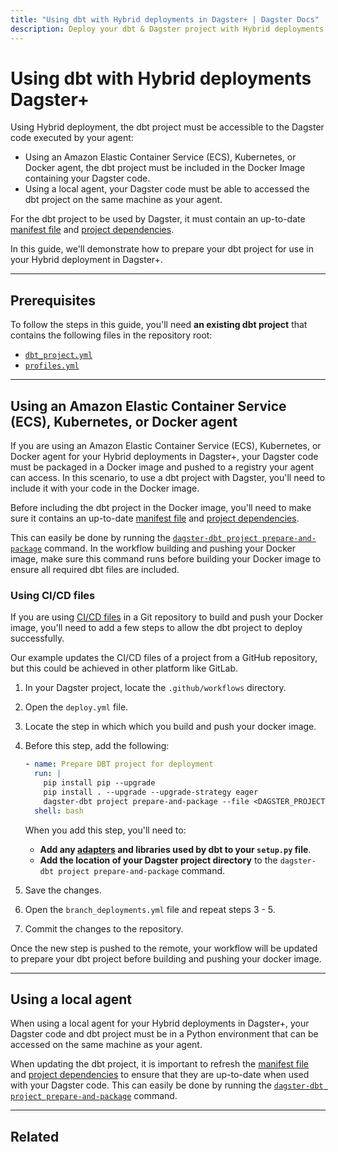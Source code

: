 ```yaml
---
title: "Using dbt with Hybrid deployments in Dagster+ | Dagster Docs"
description: Deploy your dbt & Dagster project with Hybrid deployments in Dagster+.
---
```


# Using dbt with Hybrid deployments Dagster+

Using Hybrid deployment, the dbt project must be accessible to the Dagster code executed by your agent:

- Using an Amazon Elastic Container Service (ECS), Kubernetes, or Docker agent, the dbt project must be included in the Docker Image containing your Dagster code.
- Using a local agent, your Dagster code must be able to accessed the dbt project on the same machine as your agent.

For the dbt project to be used by Dagster, it must contain an up-to-date [manifest file](https://docs.getdbt.com/reference/artifacts/manifest-json) and [project dependencies](https://docs.getdbt.com/docs/collaborate/govern/project-dependencies).

In this guide, we'll demonstrate how to prepare your dbt project for use in your Hybrid deployment in Dagster+.

---

## Prerequisites

To follow the steps in this guide, you'll need **an existing dbt project** that contains the following files in the repository root:

- [`dbt_project.yml`](https://docs.getdbt.com/reference/dbt_project.yml)
- [`profiles.yml`](https://docs.getdbt.com/docs/core/connect-data-platform/profiles.yml)

---

## Using an Amazon Elastic Container Service (ECS), Kubernetes, or Docker agent

If you are using an Amazon Elastic Container Service (ECS), Kubernetes, or Docker agent for your Hybrid deployments in Dagster+, your Dagster code must be packaged in a Docker image and pushed to a registry your agent can access. In this scenario, to use a dbt project with Dagster, you'll need to include it with your code in the Docker image.

Before including the dbt project in the Docker image, you'll need to make sure it contains an up-to-date [manifest file](https://docs.getdbt.com/reference/artifacts/manifest-json) and [project dependencies](https://docs.getdbt.com/docs/collaborate/govern/project-dependencies).

This can easily be done by running the [`dagster-dbt project prepare-and-package`](/\_apidocs/libraries/dagster-dbt#dagster-dbt-project-prepare-and-package) command. In the workflow building and pushing your Docker image, make sure this command runs before building your Docker image to ensure all required dbt files are included.

### Using CI/CD files

If you are using [CI/CD files](/dagster-plus/references/ci-cd-file-reference) in a Git repository to build and push your Docker image, you'll need to add a few steps to allow the dbt project to deploy successfully.

Our example updates the CI/CD files of a project from a GitHub repository, but this could be achieved in other platform like GitLab.

1. In your Dagster project, locate the `.github/workflows` directory.

2. Open the `deploy.yml` file.

3. Locate the step in which which you build and push your docker image.

4. Before this step, add the following:

   ```yaml
   - name: Prepare DBT project for deployment
     run: |
       pip install pip --upgrade
       pip install . --upgrade --upgrade-strategy eager                                            ## Install the Python dependencies from the setup.py file, ex: dbt-core and dbt-duckdb
       dagster-dbt project prepare-and-package --file <DAGSTER_PROJECT_FOLDER>/project.py          ## Replace with the project.py location in the Dagster project folder
     shell: bash
   ```

   When you add this step, you'll need to:

   - **Add any [adapters](https://docs.getdbt.com/docs/connect-adapters) and libraries used by dbt to your `setup.py` file**.
   - **Add the location of your Dagster project directory** to the `dagster-dbt project prepare-and-package` command.

5. Save the changes.

6. Open the `branch_deployments.yml` file and repeat steps 3 - 5.

7. Commit the changes to the repository.

Once the new step is pushed to the remote, your workflow will be updated to prepare your dbt project before building and pushing your docker image.

---

## Using a local agent

When using a local agent for your Hybrid deployments in Dagster+, your Dagster code and dbt project must be in a Python environment that can be accessed on the same machine as your agent.

When updating the dbt project, it is important to refresh the [manifest file](https://docs.getdbt.com/reference/artifacts/manifest-json) and [project dependencies](https://docs.getdbt.com/docs/collaborate/govern/project-dependencies) to ensure that they are up-to-date when used with your Dagster code. This can easily be done by running the [`dagster-dbt project prepare-and-package`](/\_apidocs/libraries/dagster-dbt#dagster-dbt-project-prepare-and-package) command.

---

## Related

<ArticleList>
  <ArticleListItem
    title="dbt & Dagster"
    href="/integrations/dbt"
  ></ArticleListItem>
  <ArticleListItem
    title="dagster-dbt reference"
    href="/integrations/dbt/reference"
  ></ArticleListItem>
  <ArticleListItem
    title="Getting started with Dagster+"
    href="/dagster-plus"
  ></ArticleListItem>
  <ArticleListItem
    title="Hybrid deployment in Dagster+"
    href="/dagster-plus/deployment/hybrid"
  ></ArticleListItem>
  <ArticleListItem
    title="dagster_cloud.yaml reference"
    href="/dagster-plus/managing-deployments/dagster-cloud-yaml"
  ></ArticleListItem>
  <ArticleListItem
    title="Dagster+ CI/CD file reference"
    href="/dagster-plus/references/ci-cd-file-reference"
  ></ArticleListItem>
  <ArticleListItem
    title="Dagster project files"
    href="/guides/understanding-dagster-project-files"
  ></ArticleListItem>
</ArticleList>
